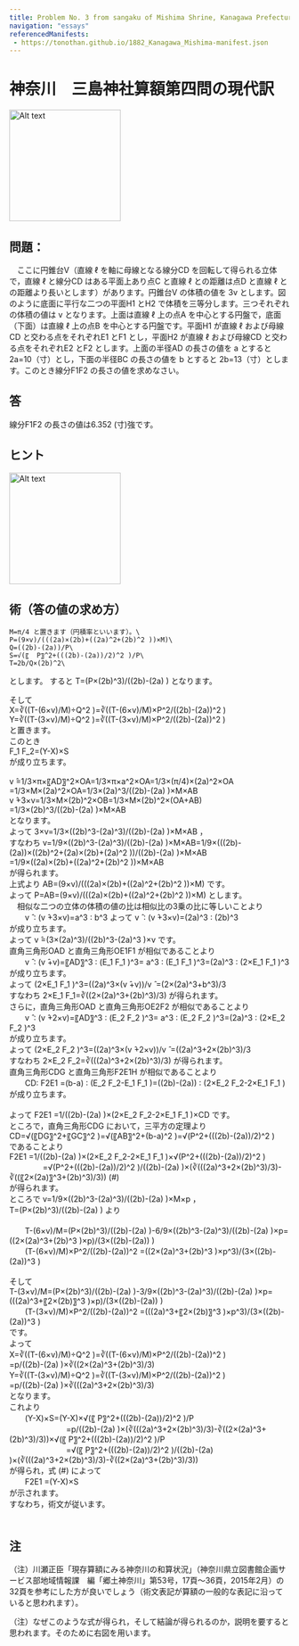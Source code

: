 ```yaml
---
title: Problem No. 3 from sangaku of Mishima Shrine, Kanagawa Prefecture (1882), modern Solution
navigation: "essays"
referencedManifests:
 - https://tonothan.github.io/1882_Kanagawa_Mishima-manifest.json
---
```


# 神奈川　三島神社算額第四問の現代訳

<MDXViewer iiifContent="https://tonothan.github.io/1882_Kanagawa_Mishima-manifest.json" />

<img src="https://tonothan.github.io/mishima-kanagawa-schematicdrawing.png" alt="Alt text" width="200" height="auto" />
 
## 問題：
　ここに円錐台V（直線 ℓ を軸に母線となる線分CD を回転して得られる立体で，直線 ℓ と線分CD はある平面上あり点C と直線 ℓ との距離は点D と直線 ℓ との距離より長いとします）があります。円錐台V の体積の値を 3v  とします。図のように底面に平行な二つの平面H1 とH2 で体積を三等分します。三つそれぞれの体積の値は v となります。上面は直線 ℓ 上の点A を中心とする円盤で，底面（下面）は直線 ℓ 上の点B を中心とする円盤です。平面H1 が直線 ℓ および母線CD と交わる点をそれぞれE1 とF1 とし，平面H2 が直線 ℓ および母線CD と交わる点をそれぞれE2 とF2 とします。上面の半径AD の長さの値を a とすると 2a=10（寸）とし，下面の半径BC の長さの値を b とすると 2b=13（寸）とします。このとき線分F1F2 の長さの値を求めなさい。

## 答

線分F1F2 の長さの値は6.352 (寸)強です。

## ヒント

<img src="https://tonothan.github.io/mishima-kanagawa-hintdrawing.png" alt="Alt text" width="200" height="auto" />
 
## 術（答の値の求め方）

    M=π/4 と置きます（円積率といいます）。\
    P=(9×v)/(((2a)×(2b)+((2a)^2+(2b)^2 ))×M)\
    Q=((2b)-(2a))/P\
    S=√(〖  P〗^2+(((2b)-(2a))/2)^2 )/P\
    T=2b/Q×(2b)^2\
とします。 すると T=(P×(2b)^3)/((2b)-(2a) ) となります。&nbsp;  

そして\
    X=∛((T-(6×v)/M)÷Q^2 )=∛((T-(6×v)/M)×P^2/((2b)-(2a))^2 )\
    Y=∛((T-(3×v)/M)÷Q^2 )=∛((T-(3×v)/M)×P^2/((2b)-(2a))^2 )\
と置きます。\
このとき\
    F_1 F_2=(Y-X)×S\
が成り立ちます。\
&nbsp;  
v ̂=1/3×π×〖AD〗^2×OA=1/3×π×a^2×OA=1/3×(π/4)×(2a)^2×OA\
    =1/3×M×(2a)^2×OA=1/3×(2a)^3/((2b)-(2a) )×M×AB  \
v ̂+3×v=1/3×M×(2b)^2×OB=1/3×M×(2b)^2×(OA+AB)\
    =1/3×(2b)^3/((2b)-(2a) )×M×AB\
となります。
&nbsp;  
よって 3×v=1/3×((2b)^3-(2a)^3)/((2b)-(2a) )×M×AB ，\
すなわち v=1/9×((2b)^3-(2a)^3)/((2b)-(2a) )×M×AB=1/9×(((2b)-(2a))×((2b)^2+(2a)×(2b)+(2a)^2 ))/((2b)-(2a) )×M×AB\
     =1/9×((2a)×(2b)+((2a)^2+(2b)^2 ))×M×AB\
が得られます。
&nbsp;  
上式より AB=(9×v)/(((2a)×(2b)+((2a)^2+(2b)^2 ))×M) です。
&nbsp;  
よって P=AB=(9×v)/(((2a)×(2b)+((2a)^2+(2b)^2 ))×M) とします。
&nbsp;  
　相似な二つの立体の体積の値の比は相似比の3乗の比に等しいことより\
　　v ̂ ∶ (v ̂+3×v)=a^3 ∶ b^3 よって v ̂ ∶ (v ̂+3×v)=(2a)^3 ∶ (2b)^3\
が成り立ちます。
&nbsp;  
よって v ̂=(3×(2a)^3)/((2b)^3-(2a)^3 )×v です。
&nbsp;  
直角三角形OAD と直角三角形OE1F1 が相似であることより\
　　v ̂ ∶ (v ̂+v)=〖AD〗^3 ∶ (E_1 F_1 )^3= a^3 ∶ (E_1 F_1 )^3=(2a)^3 ∶ (2×E_1 F_1 )^3\
が成り立ちます。
&nbsp;  
よって (2×E_1 F_1 )^3=((2a)^3×(v ̂+v))/v ̂ =(2×(2a)^3+b^3)/3\
すなわち 2×E_1 F_1=∛((2×(2a)^3+(2b)^3)/3) が得られます。
&nbsp;  
さらに，直角三角形OAD と直角三角形OE2F2 が相似であることより\
　　v ̂ ∶ (v ̂+2×v)=〖AD〗^3 ∶ (E_2 F_2 )^3= a^3 ∶ (E_2 F_2 )^3=(2a)^3 ∶ (2×E_2 F_2 )^3\
が成り立ちます。
&nbsp;  
よって (2×E_2 F_2 )^3=((2a)^3×(v ̂+2×v))/v ̂ =((2a)^3+2×(2b)^3)/3\
すなわち 2×E_2 F_2=∛(((2a)^3+2×(2b)^3)/3) が得られます。
&nbsp;  
直角三角形CDG と直角三角形F2E1H が相似であることより\
　　CD∶ F2E1 =(b-a)  ∶  (E_2 F_2-E_1 F_1 )=((2b)-(2a)) ∶ (2×E_2 F_2-2×E_1 F_1 )\
が成り立ちます。\
&nbsp;  
よって F2E1 =1/((2b)-(2a) )×(2×E_2 F_2-2×E_1 F_1 )×CD です。
&nbsp;  
ところで，直角三角形CDG において，三平方の定理より\
    CD=√(〖DG〗^2+〖GC〗^2 )=√(〖AB〗^2+(b-a)^2 )=√(P^2+(((2b)-(2a))/2)^2 )\
であることより\
    F2E1 =1/((2b)-(2a) )×(2×E_2 F_2-2×E_1 F_1 )×√(P^2+(((2b)-(2a))/2)^2 )\
　　　　 =√(P^2+(((2b)-(2a))/2)^2 )/((2b)-(2a) )×(∛(((2a)^3+2×(2b)^3)/3)-∛((〖2×(2a)〗^3+(2b)^3)/3))   (#)\
が得られます。
&nbsp;  
ところで  v=1/9×((2b)^3-(2a)^3)/((2b)-(2a) )×M×p ，\
T=(P×(2b)^3)/((2b)-(2a) ) より\
&nbsp;  
　　T-(6×v)/M=(P×(2b)^3)/((2b)-(2a) )-6/9×((2b)^3-(2a)^3)/((2b)-(2a) )×p=((2×(2a)^3+(2b)^3 )×p)/(3×((2b)-(2a)) )\
　　(T-(6×v)/M)×P^2/((2b)-(2a))^2 =((2×(2a)^3+(2b)^3 )×p^3)/(3×((2b)-(2a))^3 )\
&nbsp;  
そして\
    T-(3×v)/M=(P×(2b)^3)/((2b)-(2a) )-3/9×((2b)^3-(2a)^3)/((2b)-(2a) )×p=(((2a)^3+〖2×(2b)〗^3 )×p)/(3×((2b)-(2a)) )\
　　(T-(3×v)/M)×P^2/((2b)-(2a))^2 =(((2a)^3+〖2×(2b)〗^3 )×p^3)/(3×((2b)-(2a))^3 )\
です。&nbsp;  
よって\
  X=∛((T-(6×v)/M)÷Q^2 )=∛((T-(6×v)/M)×P^2/((2b)-(2a))^2 )　\
  =p/((2b)-(2a) )×∛((2×(2a)^3+(2b)^3)/3)\
  Y=∛((T-(3×v)/M)÷Q^2 )=∛((T-(3×v)/M)×P^2/((2b)-(2a))^2 )　　\
  =p/((2b)-(2a) )×∛(((2a)^3+2×(2b)^3)/3)\
となります。&nbsp;    
これより\
　　(Y-X)×S=(Y-X)×√(〖  P〗^2+(((2b)-(2a))/2)^2 )/P\
　　　　　　　 =p/((2b)-(2a) )×(∛(((2a)^3+2×(2b)^3)/3)-∛((2×(2a)^3+(2b)^3)/3))×√(〖  P〗^2+(((2b)-(2a))/2)^2 )/P\
　　　　　　　 =√(〖  P〗^2+(((2b)-(2a))/2)^2 )/((2b)-(2a) )×(∛(((2a)^3+2×(2b)^3)/3)-∛((2×(2a)^3+(2b)^3)/3))\
が得られ，式 (#) によって\
　　F2E1 =(Y-X)×S\
が示されます。&nbsp;    
すなわち，術文が従います。\
　　
## 注

（注）川瀬正臣「現存算額にみる神奈川の和算状況」（神奈川県立図書館企画サービス部地域情報課　編「郷土神奈川」第53号，17頁～36頁，2015年2月）の32頁を参考にした方が良いでしょう（術文表記が算額の一般的な表記に沿っていると思われます）。

（注）なぜこのような式が得られ，そして結論が得られるのか，説明を要すると思われます。そのために右図を用います。








